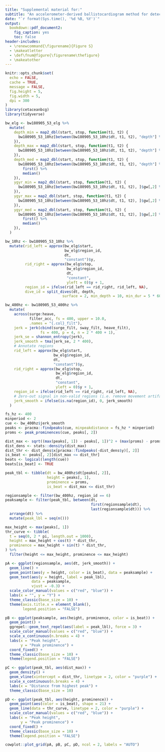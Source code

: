 ```yaml
---
title: "Supplemental material for:"
subtitle: "An accelerometer-derived ballistocardiogram method for detecting heartrates in free-ranging marine mammals"
date: "`r format(Sys.time(), '%d %B, %Y')`"
output:
  bookdown::pdf_document2:
    fig_caption: yes
    toc: false
header-includes:
  - \renewcommand{\figurename}{Figure S}
  - \makeatletter
  - \def\fnum@figure{\figurename\thefigure}
  - \makeatother
---
```


```r
knitr::opts_chunk$set(
  echo = FALSE,
  cache = TRUE,
  message = FALSE,
  fig.height = 5,
  fig.width = 5,
  dpi = 300
)
library(cetaceanbcg)
library(tidyverse)
```

```r
bw_elg <- bw180905_53_elg %>% 
  mutate(
    depth_min = map2_dbl(start, stop, function(t1, t2) {
      bw180905_53_10hz[between(bw180905_53_10hz$dt, t1, t2), "depth"] %>% min()
    }),
    depth_max = map2_dbl(start, stop, function(t1, t2) {
      bw180905_53_10hz[between(bw180905_53_10hz$dt, t1, t2), "depth"] %>% max()
    }),
    depth_med = map2_dbl(start, stop, function(t1, t2) {
      bw180905_53_10hz[between(bw180905_53_10hz$dt, t1, t2), "depth"] %>% 
        first() %>% 
        median()
    }),
    ygyr_min = map2_dbl(start, stop, function(t1, t2) {
      bw180905_53_10hz[between(bw180905_53_10hz$dt, t1, t2), ]$gw[,2] %>% min()
    }),
    ygyr_max = map2_dbl(start, stop, function(t1, t2) {
      bw180905_53_10hz[between(bw180905_53_10hz$dt, t1, t2), ]$gw[,2] %>% max()
    }),
    ygyr_med = map2_dbl(start, stop, function(t1, t2) {
      bw180905_53_10hz[between(bw180905_53_10hz$dt, t1, t2), ]$gw[,2] %>% 
        first() %>% 
        median()
    }),
  )

bw_10hz <- bw180905_53_10hz %>% 
  mutate(rid_left = approx(bw_elg$start, 
                           bw_elg$region_id, 
                           dt, 
                           "constant")$y,
         rid_right = approx(bw_elg$stop, 
                            bw_elg$region_id, 
                            dt, 
                            "constant", 
                            yleft = 0)$y + 1,
         region_id = ifelse(rid_left == rid_right, rid_left, NA),
         dive_id = split_dives(dt, depth,
                          surface = 2, min_depth = 10, min_dur = 5 * 60))

bw_400hz <- bw180905_53_400hz %>%
  mutate(
    across(surge:heave, 
           filter_acc, fs = 400, upper = 10.0, 
           .names = "{.col}_filt"),
    jerk = jerk(cbind(surge_filt, sway_filt, heave_filt), 
                fs = 400, p = 4, n = 2 * 400 + 1),
    jerk_se = shannon_entropy(jerk),
    jerk_smooth = tma(jerk_se, 2 * 400),
    # Annotate regions
    rid_left = approx(bw_elg$start, 
                      bw_elg$region_id, 
                      dt, 
                      "constant")$y,
    rid_right = approx(bw_elg$stop, 
                       bw_elg$region_id, 
                       dt, 
                       "constant", 
                       yleft = 0)$y + 1,
    region_id = ifelse(rid_left == rid_right, rid_left, NA),
    # Zero-out signal in non-valid regions (i.e. remove movement artifacts)
    jerk_smooth = ifelse(is.na(region_id), 0, jerk_smooth)
  )
```

<!--
ABD: Use color instead of open/close
C: Axis tick label clipping
D: open and close doesn't work because of overplotting
-->
```r
fs_hz <- 400
minperiod <- 2
cue <- bw_400hz$jerk_smooth
peaks <- pracma::findpeaks(cue, minpeakdistance = fs_hz * minperiod)
proms <- peak_prominences(cue, peaks[, 2])

dist_max <- sqrt((max(peaks[, 1]) - peaks[, 1])^2 + (max(proms) - proms)^2)
dist_dens <- stats::density(dist_max)
dist_thr <- dist_dens$x[pracma::findpeaks(-dist_dens$y)[, 2]]
is_beat <- peaks[, 2][dist_max <= dist_thr]
beats <- logical(length(cue))
beats[is_beat] <- TRUE

peak_tbl <- tibble(dt = bw_400hz$dt[peaks[, 2]],
                   height = peaks[, 1],
                   prominence = proms,
                   is_beat = dist_max <= dist_thr)

regionsample <- filter(bw_400hz, region_id == 6)
peaksample <- filter(peak_tbl, between(dt, 
                                       first(regionsample$dt), 
                                       last(regionsample$dt))) %>% 
  arrange(dt) %>% 
  mutate(peak_lbl = seq(n()))

max_height <- max(peaks[, 1])
thr_curve <- tibble(
  t = seq(0, 2 * pi, length.out = 1000),
  height = max_height + cos(t) * dist_thr,
  prominence = max_height + sin(t) * dist_thr,
) %>% 
  filter(height <= max_height, prominence <= max_height)

pA <- ggplot(regionsample, aes(dt, jerk_smooth)) +
  geom_line() +
  geom_point(aes(y = height, color = is_beat), data = peaksample) +
  geom_text(aes(y = height, label = peak_lbl), 
            data = peaksample, 
            vjust = -0.3) +
  scale_color_manual(values = c("red", "blue")) +
  labs(x = "", y = "Y") +
  theme_classic(base_size = 10) +
  theme(axis.title.x = element_blank(),
        legend.position = "FALSE")

pB <- ggplot(peaksample, aes(height, prominence, color = is_beat)) +
  geom_point() +
  ggrepel::geom_text_repel(aes(label = peak_lbl), force = 3) +
  scale_color_manual(values = c("red", "blue")) +
  scale_x_continuous(n.breaks = 4) +
  labs(x = "Peak height",
       y = "Peak prominence") +
  coord_fixed() +
  theme_classic(base_size = 10) +
  theme(legend.position = "FALSE")

pC <- ggplot(peak_tbl, aes(dist_max)) +
  geom_density() +
  geom_vline(xintercept = dist_thr, linetype = 2, color = "purple") +
  scale_x_continuous(n.breaks = 4) +
  labs(x = "Distance from highest peak") +
  theme_classic(base_size = 10)

pD <- ggplot(peak_tbl, aes(height, prominence)) +
  geom_point(aes(color = is_beat), shape = 21) +
  geom_line(data = thr_curve, linetype = 2, color = "purple") +
  scale_color_manual(values = c("red", "blue")) +
  labs(x = "Peak height",
       y = "Peak prominence") +
  coord_fixed() +
  theme_classic(base_size = 10) +
  theme(legend.position = "FALSE")

cowplot::plot_grid(pA, pB, pC, pD, ncol = 2, labels = "AUTO")
```

